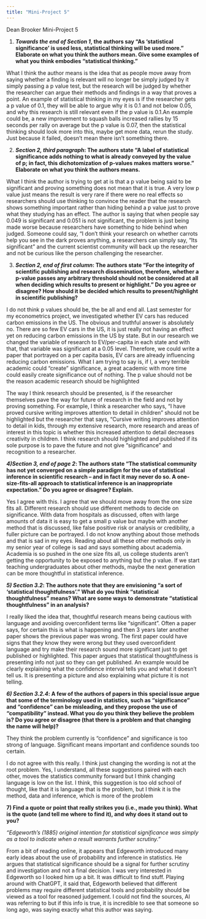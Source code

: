 ```yaml
---
title: "Mini-Project 5"
---
```


Dean Brooker Mini-Project 5

1.  ***Towards the end of Section 1*****, the authors say “As ‘statistical significance’ is used less, statistical thinking will be used more.” Elaborate on what you think the authors mean. Give some examples of what you think embodies “statistical thinking.”**

What I think the author means is the idea that as people move away from saying whether a finding is relevant will no longer be simply judged by it simply passing a p value test, but the research will be judged by whether the researcher can argue their methods and findings in a way that proves a point. An example of statistical thinking in my eyes is if the researcher gets a p value of 0.1, they will be able to argue why it is 0.1 and not below 0.05, and why this research is still relevant even if the p value is 0.1.An example could be, a new improvement to squash balls increased rallies by 15 seconds per rally on average but the p value is 0.07, then the statistical thinking should look more into this, maybe get more data, rerun the study. Just because it failed, doesn’t mean there isn’t something there.

2.  ***Section 2, third paragraph*****: The authors state “A label of statistical significance adds nothing to what is already conveyed by the value of p; in fact, this dichotomization of p-values makes matters worse.” Elaborate on what you think the authors means.**

What I think the author is trying to get at is that a p value being said to be significant and proving something does not mean that it is true. A very low p value just means the result is very rare if there were no real effects so researchers should use thinking to convince the reader that the research shows something important rather than hiding behind a p value just to prove what they studying has an effect. The author is saying that when people say 0.049 is significant and 0.051 is not significant, the problem is just being made worse because researchers have something to hide behind when judged. Someone could say, “I don’t think your research on whether carrots help you see in the dark proves anything, a researchers can simply say, “Its significant” and the current scientist community will back up the researcher and not be curious like the person challenging the researcher.

3.  ***Section 2, end of first column*****: The authors state “For the integrity of scientific publishing and research dissemination, therefore, whether a p-value passes any arbitrary threshold should not be considered at all when deciding which results to present or highlight.” Do you agree or disagree? How should it be decided which results to present/highlight in scientific publishing?**

I do not think p values should be, the be all and end all. Last semester for my econometrics project, we investigated whether EV cars has reduced carbon emissions in the US. The obvious and truthful answer is absolutely no. There are so few EV cars in the US, it is just really not having an effect yet on reducing carbon emissions in the US by state. But in our research we changed the variable of research to EV/per-capita in each state and with that, that variable was significant at a 0.05 level. Therefore, we could write a paper that portrayed on a per capita basis, EV cars are already influencing reducing carbon emissions. What I am trying to say is, if I, a very terrible academic could “create” significance, a great academic with more time could easily create significance out of nothing. The p value should not be the reason academic research should be highlighted

The way I think research should be presented, is if the researcher themselves pave the way for future of research in the field and not by proving something. For example, I think a researcher who says, “I have proved cursive writing improves attention to detail in children” should not be highlighted but the researcher that says, “Cursive writing improves attention to detail in kids, through my extensive research, more research and areas of interest in this topic is whether this increased attention to detail decreases creativity in children. I think research should highlighted and published if its sole purpose is to pave the future and not give “significance” and recognition to a researcher.

***4)Section 3, end of page 2*****: The authors state “The statistical community has not yet converged on a simple paradigm for the use of statistical inference in scientific research – and in fact it may never do so. A one-size-fits-all approach to statistical inference is an inappropriate expectation.” Do you agree or disagree? Explain.**

Yes I agree with this. I agree that we should move away from the one size fits all. Different research should use different methods to decide on significance. With data from hospitals as discussed, often with large amounts of data it is easy to get a small p value but maybe with another method that is discussed, like false positive risk or analysis or credibility, a fuller picture can be portrayed. I do not know anything about those methods and that is sad in my eyes. Reading about all these other methods only in my senior year of college is sad and says something about academia. Academia is so pushed in the one size fits all, us college students aren’t getting the opportunity to be exposed to anything but the p value. If we start teaching undergraduates about other methods, maybe the next generation can be more thoughtful in statistical inference.

***5) Section 3.2*****: The authors note that they are envisioning “a sort of ‘statistical thoughtfulness’.” What do you think “statistical thoughtfulness” means? What are some ways to demonstrate “statistical thoughtfulness” in an analysis?**

I really liked the idea that, thoughtful research means being cautious with language and avoiding overconfident terms like “significant”. Often a paper says, for certain this is what is happening and then 3 years later another paper shows the previous paper was wrong. The first paper could have signs that they know they were wrong but they used overconfident language and try make their research sound more significant just to get published or highlighted. This paper argues that statistical thoughtfulness is presenting info not just so they can get published. An example would be clearly explaining what the confidence interval tells you and what it doesn’t tell us. It is presenting a picture and also explaining what picture it is not telling.

***6) Section 3.2.4*****: A few of the authors of papers in this special issue argue that some of the terminology used in statistics, such as “significance” and “confidence” can be misleading, and they propose the use of “compatibility” instead. What you do you think they believe the problem is? Do you agree or disagree (that there is a problem and that changing the name will help)?**

They think the problem currently is “confidence” and significance is too strong of language. Significant means important and confidence sounds too certain.

I do not agree with this really. I think just changing the wording is not at the root problem. Yes, I understand, all these suggestions paired with each other, moves the statistics community forward but I think changing language is low on the list. I think, this suggestion is too old school of thought, like that it is language that is the problem, but I think it is the method, data and inference, which is more of the problem

**7) Find a quote or point that really strikes you (i.e., made you think). What is the quote (and tell me where to find it), and why does it stand out to you?**

*“Edgeworth’s (1885) original intention for statistical significance was simply as a tool to indicate when a result warrants further scrutiny.”*

From a bit of reading online, it appears that Edgeworth introduced many early ideas about the use of probability and inference in statistics. He argues that statistical significance should be a signal for further scrutiny and investigation and not a final decision. I was very interested in Edgeworth so I looked him up a bit. It was difficult to find stuff. Playing around with ChatGPT, it said that, Edgeworth believed that different problems may require different statistical tools and probability should be viewed as a tool for reasoned judgement. I could not find the sources, AI was referring to but if this info is true, it is incredible to see that someone so long ago, was saying exactly what this author was saying.
